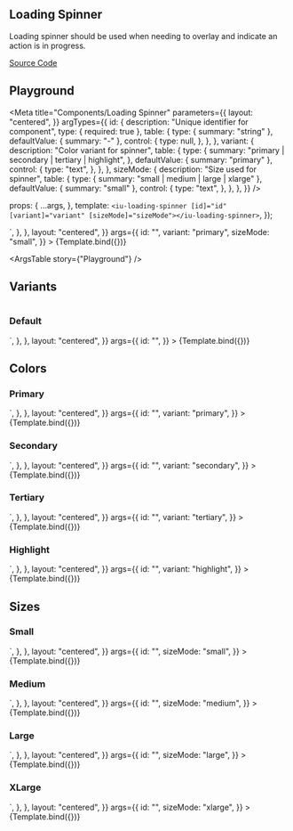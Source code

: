 

## Loading Spinner

Loading spinner should be used when needing to overlay and indicate an action is in progress.

[Source Code](https://github.com/chemscn/instant-ui/tree/main/projects/instant-ui-library/src/lib/loading-spinner/loading-spinner)

## Playground

<Meta
  title="Components/Loading Spinner"
  parameters={{
    layout: "centered",
  }}
  argTypes={{
    id: {
      description: "Unique identifier for component",
      type: { required: true },
      table: {
        type: { summary: "string" },
        defaultValue: { summary: "-" },
        control: {
          type: null,
        },
      },
    },
    variant: {
      description: "Color variant for spinner",
      table: {
        type: {
          summary: "primary | secondary | tertiary | highlight",
        },
        defaultValue: { summary: "primary" },
        control: {
          type: "text",
        },
      },
    },
    sizeMode: {
      description: "Size used for spinner",
      table: {
        type: { summary: "small | medium | large | xlarge" },
        defaultValue: { summary: "small" },
        control: {
          type: "text",
        },
      },
    },
  }}
/>

  props: {
    ...args,
  },
  template: `
   <iu-loading-spinner
   [id]="id"
   [variant]="variant"
   [sizeMode]="sizeMode"></iu-loading-spinner>
  `,
});

<Canvas>
  <Story
    name="Playground"
    decorators={[
      moduleMetadata({
        declarations: [LoadingSpinnerComponent, InstantUiLibraryComponent],
        imports: [CommonModule],
      }),
      componentWrapperDecorator(InstantUiLibraryComponent),
    ]}
    parameters={{
      docs: {
        source: {
          code: `<iu-loading-spinner id="1"></iu-loading-spinner>`,
        },
      },
      layout: "centered",
    }}
    args={{
      id: "",
      variant: "primary",
      sizeMode: "small",
    }}
  >
    {Template.bind({})}
  </Story>
</Canvas>

<ArgsTable story={"Playground"} />

## Variants

#

### Default

<Canvas>
  <Story
    name="Default"
    decorators={[
      moduleMetadata({
        declarations: [LoadingSpinnerComponent, InstantUiLibraryComponent],
        imports: [CommonModule],
      }),
      componentWrapperDecorator(InstantUiLibraryComponent),
    ]}
    parameters={{
      docs: {
        source: {
          code: `<iu-loading-spinner id="1"></iu-loading-spinner>`,
        },
      },
      layout: "centered",
    }}
    args={{
      id: "",
    }}
  >
    {Template.bind({})}
  </Story>
</Canvas>

## Colors

### Primary

<Canvas>
  <Story
    name="Primary"
    decorators={[
      moduleMetadata({
        declarations: [LoadingSpinnerComponent, InstantUiLibraryComponent],
        imports: [CommonModule],
      }),
      componentWrapperDecorator(InstantUiLibraryComponent),
    ]}
    parameters={{
      docs: {
        source: {
          code: `<iu-loading-spinner variant="primary" id="1"></iu-loading-spinner>`,
        },
      },
      layout: "centered",
    }}
    args={{
      id: "",
      variant: "primary",
    }}
  >
    {Template.bind({})}
  </Story>
</Canvas>

### Secondary

<Canvas>
  <Story
    name="Secondary"
    decorators={[
      moduleMetadata({
        declarations: [LoadingSpinnerComponent, InstantUiLibraryComponent],
        imports: [CommonModule],
      }),
      componentWrapperDecorator(InstantUiLibraryComponent),
    ]}
    parameters={{
      docs: {
        source: {
          code: `<iu-loading-spinner variant="secondary" id="1"></iu-loading-spinner>`,
        },
      },
      layout: "centered",
    }}
    args={{
      id: "",
      variant: "secondary",
    }}
  >
    {Template.bind({})}
  </Story>
</Canvas>

### Tertiary

<Canvas>
  <Story
    name="Tertiary"
    decorators={[
      moduleMetadata({
        declarations: [LoadingSpinnerComponent, InstantUiLibraryComponent],
        imports: [CommonModule],
      }),
      componentWrapperDecorator(InstantUiLibraryComponent),
    ]}
    parameters={{
      docs: {
        source: {
          code: `<iu-loading-spinner variant="tertiary" id="1"></iu-loading-spinner>`,
        },
      },
      layout: "centered",
    }}
    args={{
      id: "",
      variant: "tertiary",
    }}
  >
    {Template.bind({})}
  </Story>
</Canvas>

### Highlight

<Canvas>
  <Story
    name="Highlight"
    decorators={[
      moduleMetadata({
        declarations: [LoadingSpinnerComponent, InstantUiLibraryComponent],
        imports: [CommonModule],
      }),
      componentWrapperDecorator(InstantUiLibraryComponent),
    ]}
    parameters={{
      docs: {
        source: {
          code: `<iu-loading-spinner variant="highlight" id="1"></iu-loading-spinner>`,
        },
      },
      layout: "centered",
    }}
    args={{
      id: "",
      variant: "highlight",
    }}
  >
    {Template.bind({})}
  </Story>
</Canvas>

## Sizes

### Small

<Canvas>
  <Story
    name="Small"
    decorators={[
      moduleMetadata({
        declarations: [LoadingSpinnerComponent, InstantUiLibraryComponent],
        imports: [CommonModule],
      }),
      componentWrapperDecorator(InstantUiLibraryComponent),
    ]}
    parameters={{
      docs: {
        source: {
          code: `<iu-loading-spinner sizeMode="small" id="1"></iu-loading-spinner>`,
        },
      },
      layout: "centered",
    }}
    args={{
      id: "",
      sizeMode: "small",
    }}
  >
    {Template.bind({})}
  </Story>
</Canvas>

### Medium

<Canvas>
  <Story
    name="Medium"
    decorators={[
      moduleMetadata({
        declarations: [LoadingSpinnerComponent, InstantUiLibraryComponent],
        imports: [CommonModule],
      }),
      componentWrapperDecorator(InstantUiLibraryComponent),
    ]}
    parameters={{
      docs: {
        source: {
          code: `<iu-loading-spinner sizeMode="medium" id="1"></iu-loading-spinner>`,
        },
      },
      layout: "centered",
    }}
    args={{
      id: "",
      sizeMode: "medium",
    }}
  >
    {Template.bind({})}
  </Story>
</Canvas>

### Large

<Canvas>
  <Story
    name="Large"
    decorators={[
      moduleMetadata({
        declarations: [LoadingSpinnerComponent, InstantUiLibraryComponent],
        imports: [CommonModule],
      }),
      componentWrapperDecorator(InstantUiLibraryComponent),
    ]}
    parameters={{
      docs: {
        source: {
          code: `<iu-loading-spinner sizeMode="large" id="1"></iu-loading-spinner>`,
        },
      },
      layout: "centered",
    }}
    args={{
      id: "",
      sizeMode: "large",
    }}
  >
    {Template.bind({})}
  </Story>
</Canvas>

### XLarge

<Canvas>
  <Story
    name="XLarge"
    decorators={[
      moduleMetadata({
        declarations: [LoadingSpinnerComponent, InstantUiLibraryComponent],
        imports: [CommonModule],
      }),
      componentWrapperDecorator(InstantUiLibraryComponent),
    ]}
    parameters={{
      docs: {
        source: {
          code: `<iu-loading-spinner sizeMode="xlarge" id="1"></iu-loading-spinner>`,
        },
      },
      layout: "centered",
    }}
    args={{
      id: "",
      sizeMode: "xlarge",
    }}
  >
    {Template.bind({})}
  </Story>
</Canvas>
